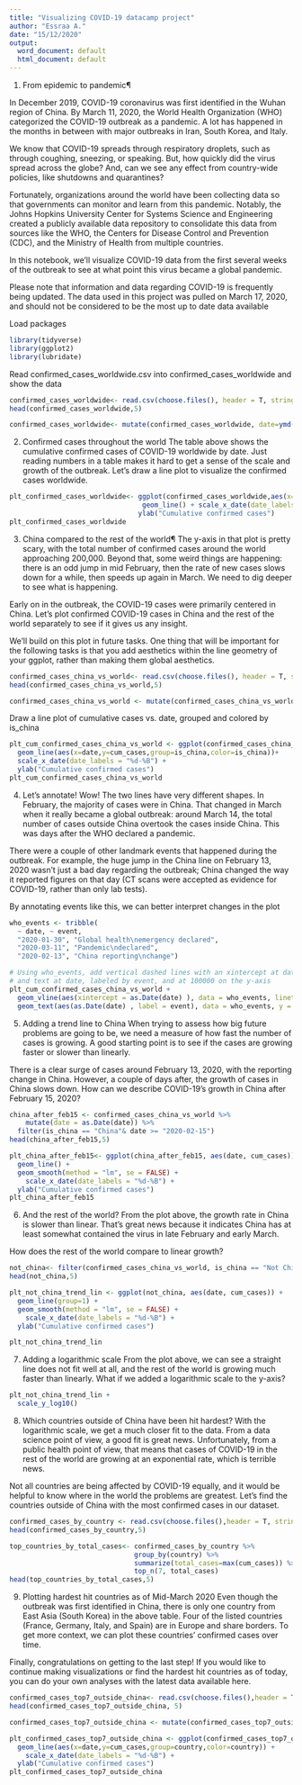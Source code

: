 ---
title: "Visualizing COVID-19 datacamp project"
author: "Essraa A."
date: "15/12/2020"
output:
  word_document: default
  html_document: default
---

1. From epidemic to pandemic¶


In December 2019, COVID-19 coronavirus was first identified in the Wuhan region of China. By March 11, 2020, the World Health Organization (WHO) categorized the COVID-19 outbreak as a pandemic. A lot has happened in the months in between with major outbreaks in Iran, South Korea, and Italy.

We know that COVID-19 spreads through respiratory droplets, such as through coughing, sneezing, or speaking. But, how quickly did the virus spread across the globe? And, can we see any effect from country-wide policies, like shutdowns and quarantines?

Fortunately, organizations around the world have been collecting data so that governments can monitor and learn from this pandemic. Notably, the Johns Hopkins University Center for Systems Science and Engineering created a publicly available data repository to consolidate this data from sources like the WHO, the Centers for Disease Control and Prevention (CDC), and the Ministry of Health from multiple countries.

In this notebook, we'll visualize COVID-19 data from the first several weeks of the outbreak to see at what point this virus became a global pandemic.

Please note that information and data regarding COVID-19 is frequently being updated. The data used in this project was pulled on March 17, 2020, and should not be considered to be the most up to date data available


Load packages

```{r , echo=TRUE}
library(tidyverse)
library(ggplot2)
library(lubridate)
```

Read confirmed_cases_worldwide.csv into confirmed_cases_worldwide and show the data

```{r confirmed_cases_worldwide , echo=TRUE}
confirmed_cases_worldwide<- read.csv(choose.files(), header = T, stringsAsFactors = T)
head(confirmed_cases_worldwide,5)
```

```{r , echo=TRUE}
confirmed_cases_worldwide<- mutate(confirmed_cases_worldwide, date=ymd(date))

```

2. Confirmed cases throughout the world
The table above shows the cumulative confirmed cases of COVID-19 worldwide by date. Just reading numbers in a table makes it hard to get a sense of the scale and growth of the outbreak. Let's draw a line plot to visualize the confirmed cases worldwide.


```{r , echo=TRUE}
plt_confirmed_cases_worldwide<- ggplot(confirmed_cases_worldwide,aes(x=date,y=cum_cases,group=1)) +
                                 geom_line() + scale_x_date(date_labels = "%d-%B")
                                ylab("Cumulative confirmed cases")
plt_confirmed_cases_worldwide
```

3. China compared to the rest of the world¶
The y-axis in that plot is pretty scary, with the total number of confirmed cases around the world approaching 200,000. Beyond that, some weird things are happening: there is an odd jump in mid February, then the rate of new cases slows down for a while, then speeds up again in March. We need to dig deeper to see what is happening.

Early on in the outbreak, the COVID-19 cases were primarily centered in China. Let's plot confirmed COVID-19 cases in China and the rest of the world separately to see if it gives us any insight.

We'll build on this plot in future tasks. One thing that will be important for the following tasks is that you add aesthetics within the line geometry of your ggplot, rather than making them global aesthetics.


```{r confirmed_cases_china_vs_world , echo=TRUE}
confirmed_cases_china_vs_world<- read.csv(choose.files(), header = T, stringsAsFactors = T)
head(confirmed_cases_china_vs_world,5)
```

```{r , echo=TRUE}
confirmed_cases_china_vs_world <- mutate(confirmed_cases_china_vs_world , date=ymd(date))
```


Draw a line plot of cumulative cases vs. date, grouped and colored by is_china

```{r , echo=TRUE}
plt_cum_confirmed_cases_china_vs_world <- ggplot(confirmed_cases_china_vs_world) +
  geom_line(aes(x=date,y=cum_cases,group=is_china,color=is_china))+
  scale_x_date(date_labels = "%d-%B") +
  ylab("Cumulative confirmed cases")
plt_cum_confirmed_cases_china_vs_world

```
4. Let's annotate!
Wow! The two lines have very different shapes. In February, the majority of cases were in China. That changed in March when it really became a global outbreak: around March 14, the total number of cases outside China overtook the cases inside China. This was days after the WHO declared a pandemic.

There were a couple of other landmark events that happened during the outbreak. For example, the huge jump in the China line on February 13, 2020 wasn't just a bad day regarding the outbreak; China changed the way it reported figures on that day (CT scans were accepted as evidence for COVID-19, rather than only lab tests).

By annotating events like this, we can better interpret changes in the plot


```{r , echo=TRUE}
who_events <- tribble(
  ~ date, ~ event,
  "2020-01-30", "Global health\nemergency declared",
  "2020-03-11", "Pandemic\ndeclared",
  "2020-02-13", "China reporting\nchange")

# Using who_events, add vertical dashed lines with an xintercept at date
# and text at date, labeled by event, and at 100000 on the y-axis
plt_cum_confirmed_cases_china_vs_world +
  geom_vline(aes(xintercept = as.Date(date) ), data = who_events, linetype = "dashed") +
  geom_text(aes(as.Date(date) , label = event), data = who_events, y = 1e5)
```
5. Adding a trend line to China
When trying to assess how big future problems are going to be, we need a measure of how fast the number of cases is growing. A good starting point is to see if the cases are growing faster or slower than linearly.

There is a clear surge of cases around February 13, 2020, with the reporting change in China. However, a couple of days after, the growth of cases in China slows down. How can we describe COVID-19's growth in China after February 15, 2020?

```{r , echo=TRUE}
china_after_feb15 <- confirmed_cases_china_vs_world %>% 
    mutate(date = as.Date(date)) %>% 
  filter(is_china == "China"& date >= "2020-02-15")
head(china_after_feb15,5) 
```


```{r , echo=TRUE}

plt_china_after_feb15<- ggplot(china_after_feb15, aes(date, cum_cases)) +
  geom_line() +
  geom_smooth(method = "lm", se = FALSE) +
    scale_x_date(date_labels = "%d-%B") +
  ylab("Cumulative confirmed cases")
plt_china_after_feb15

```

6. And the rest of the world?
From the plot above, the growth rate in China is slower than linear. That's great news because it indicates China has at least somewhat contained the virus in late February and early March.

How does the rest of the world compare to linear growth?

```{r  , echo=TRUE}
not_china<- filter(confirmed_cases_china_vs_world, is_china == "Not China")
head(not_china,5)

```



```{r  , echo=TRUE}
plt_not_china_trend_lin <- ggplot(not_china, aes(date, cum_cases)) +
  geom_line(group=1) +
  geom_smooth(method = "lm", se = FALSE) +
    scale_x_date(date_labels = "%d-%B") +
  ylab("Cumulative confirmed cases")

plt_not_china_trend_lin

```
7. Adding a logarithmic scale
From the plot above, we can see a straight line does not fit well at all, and the rest of the world is growing much faster than linearly. What if we added a logarithmic scale to the y-axis?


```{r  , echo=TRUE}
plt_not_china_trend_lin + 
  scale_y_log10()

```

8. Which countries outside of China have been hit hardest?
With the logarithmic scale, we get a much closer fit to the data. From a data science point of view, a good fit is great news. Unfortunately, from a public health point of view, that means that cases of COVID-19 in the rest of the world are growing at an exponential rate, which is terrible news.

Not all countries are being affected by COVID-19 equally, and it would be helpful to know where in the world the problems are greatest. Let's find the countries outside of China with the most confirmed cases in our dataset.


```{r confirmed_cases_by_country , echo=TRUE}
confirmed_cases_by_country <- read.csv(choose.files(),header = T, stringsAsFactors = T) 
head(confirmed_cases_by_country,5)

```



```{r  , echo=TRUE}
top_countries_by_total_cases<- confirmed_cases_by_country %>% 
                               group_by(country) %>% 
                               summarize(total_cases=max(cum_cases)) %>% 
                               top_n(7, total_cases) 
head(top_countries_by_total_cases,5)

```

9. Plotting hardest hit countries as of Mid-March 2020
Even though the outbreak was first identified in China, there is only one country from East Asia (South Korea) in the above table. Four of the listed countries (France, Germany, Italy, and Spain) are in Europe and share borders. To get more context, we can plot these countries' confirmed cases over time.

Finally, congratulations on getting to the last step! If you would like to continue making visualizations or find the hardest hit countries as of today, you can do your own analyses with the latest data available here.


```{r confirmed_cases_top7_outside_china , echo=TRUE}
confirmed_cases_top7_outside_china<- read.csv(choose.files(),header = T, stringsAsFactors = T)
head(confirmed_cases_top7_outside_china, 5)

```

```{r , echo=TRUE}
confirmed_cases_top7_outside_china <- mutate(confirmed_cases_top7_outside_china , date=ymd(date))
```

```{r  , echo=TRUE}
plt_confirmed_cases_top7_outside_china <- ggplot(confirmed_cases_top7_outside_china) +
  geom_line(aes(x=date,y=cum_cases,group=country,color=country)) +
    scale_x_date(date_labels = "%d-%B") +
  ylab("Cumulative confirmed cases")
plt_confirmed_cases_top7_outside_china

```

































































